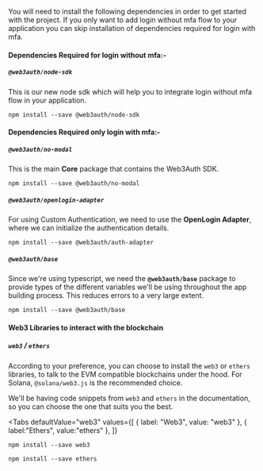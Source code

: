 
You will need to install the following dependencies in order to get started with the project. If you
only want to add login without mfa flow to your application you can skip installation of
dependencies required for login with mfa.

#### Dependencies Required for login without mfa:-

##### `@web3auth/node-sdk`

This is our new node sdk which will help you to integrate login without mfa flow in your
application.

```shell
npm install --save @web3auth/node-sdk
```

#### Dependencies Required only login with mfa:-

##### `@web3auth/no-modal`

This is the main **Core** package that contains the Web3Auth SDK.

```shell
npm install --save @web3auth/no-modal
```

##### `@web3auth/openlogin-adapter`

For using Custom Authentication, we need to use the **OpenLogin Adapter**, where we can initialize
the authentication details.

```shell
npm install --save @web3auth/auth-adapter
```

##### `@web3auth/base`

Since we're using typescript, we need the **`@web3auth/base`** package to provide types of the
different variables we'll be using throughout the app building process. This reduces errors to a
very large extent.

```shell
npm install --save @web3auth/base
```

#### Web3 Libraries to interact with the blockchain

##### `web3` / `ethers`

According to your preference, you can choose to install the `web3` or `ethers` libraries, to talk to
the EVM compatible blockchains under the hood. For Solana, `@solana/web3.js` is the recommended
choice.

We'll be having code snippets from `web3` and `ethers` in the documentation, so you can choose the
one that suits you the best.

<Tabs
defaultValue="web3"
values={[
  { label: "Web3", value: "web3" },
  { label:"Ethers", value:"ethers" },
]}
>

<TabItem value="web3">

```shell
npm install --save web3
```

</TabItem>

<TabItem value="ethers">

```shell
npm install --save ethers
```

</TabItem>

</Tabs>
